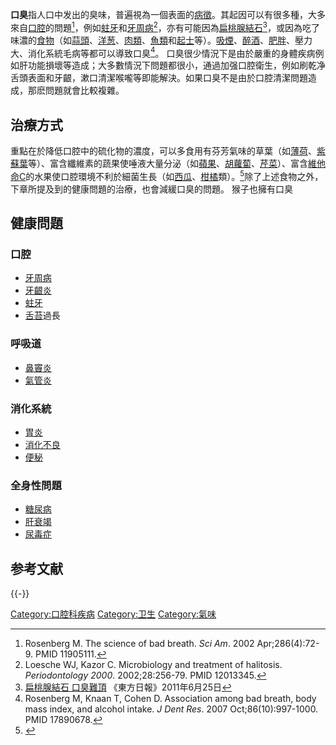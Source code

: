 {{medical}}
{{noteTA
|1=zh-hans:奶酪;zh-hk:芝士;zh-tw:乾酪;
}}
{{redirect2|口氣|說話時的態度|語氣| }}
'''口臭'''指人口中发出的臭味，普遍視為一個表面的[[病徵|病徵]]。其起因可以有很多種，大多來自[[口腔|口腔]]的問題<ref name=rosenberg0>Rosenberg M. The science of bad breath. ''Sci Am''. 2002 Apr;286(4):72-9. PMID 11905111.</ref>，例如[[蛀牙|蛀牙]]和[[牙周病|牙周病]]<ref name=loesche>Loesche WJ, Kazor C. Microbiology and treatment of halitosis. ''Periodontology 2000''. 2002;28:256-79. PMID 12013345.</ref>，亦有可能因為[[扁桃腺結石|扁桃腺結石]]<ref>[http://orientaldaily.on.cc/cnt/news/20110625/00176_061.html 扁桃腺結石 口臭難頂] {{Wayback|url=http://orientaldaily.on.cc/cnt/news/20110625/00176_061.html |date=20140810153133 }}《東方日報》2011年6月25日</ref>，或因為吃了味濃的[[食物|食物]]（如[[蒜頭|蒜頭]]、[[洋葱|洋葱]]、[[肉類|肉類]]、[[魚類|魚類]]和[[起士|起士]]等）。[[吸煙|吸煙]]、[[醉酒|醉酒]]、[[肥胖|肥胖]]、壓力大、消化系統毛病等都可以導致口臭<ref>Rosenberg M, Knaan T, Cohen D. Association among bad breath, body mass index, and alcohol intake. ''J Dent Res''. 2007 Oct;86(10):997-1000. PMID 17890678.</ref>。
口臭很少情況下是由於嚴重的身體疾病例如肝功能損壞等造成；大多數情況下問題都很小，通過加强口腔衛生，例如刷乾净舌頭表面和牙齦，漱口清潔喉嚨等即能解決。如果口臭不是由於口腔清潔問題造成，那麽問題就會比較複雜。

==治療方式==
重點在於降低口腔中的硫化物的濃度，可以多食用有芬芳氣味的草葉（如[[薄荷|薄荷]]、[[紫蘇葉|紫蘇葉]]等）、富含纖維素的蔬果使唾液大量分泌（如[[蘋果|蘋果]]、[[胡蘿蔔|胡蘿蔔]]、[[芹菜|芹菜]]）、富含[[維他命C|維他命C]]的水果使口腔環境不利於細菌生長（如[[西瓜|西瓜]]、[[柑橘|柑橘]]類）。<ref>{{Cite web |url=http://www.chimei.org.tw/main/clh_department/77780/html/09.files/%E5%8F%A3%E8%87%AD%E7%9A%84%E8%AA%8D%E8%AD%98%E8%88%87%E6%B2%BB%E7%99%82.pdf |title=存档副本 |accessdate=2019-08-27 |archive-date=2014-11-14 |archive-url=https://web.archive.org/web/20141114150052/http://www.chimei.org.tw/main/clh_department/77780/html/09.files/%E5%8F%A3%E8%87%AD%E7%9A%84%E8%AA%8D%E8%AD%98%E8%88%87%E6%B2%BB%E7%99%82.pdf |dead-url=no }}</ref>除了上述食物之外，下章所提及到的健康問題的治療，也會減緩口臭的問題。
猴子也擁有口臭

== 健康問題 ==
===口腔===
* [[牙周病|牙周病]]
* [[牙齦炎|牙齦炎]]
* [[蛀牙|蛀牙]]
* [[舌苔|舌苔]]過長
===呼吸道===
* [[鼻竇炎|鼻竇炎]]
* [[氣管炎|氣管炎]]
===消化系統===
* [[胃炎|胃炎]]
* [[消化不良|消化不良]]
* [[便秘|便秘]]
===全身性問題===
* [[糖尿病|糖尿病]]
* [[肝衰竭|肝衰竭]]
* [[尿毒症|尿毒症]]

==参考文献==
{{Reflist|2}}
{{-}}
{{口腔衛生}}
{{Digestive system and abdomen symptoms and signs}}
{{醫學小作品}}

{{Authority control}}
[[Category:口腔科疾病|Category:口腔科疾病]]
[[Category:卫生|Category:卫生]]
[[Category:氣味|Category:氣味]]